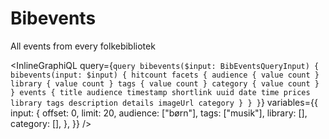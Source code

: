# Bibevents

All events from every folkebibliotek

<InlineGraphiQL
  query={`
    query bibevents($input: BibEventsQueryInput) {
  bibevents(input: $input) {
    hitcount
    facets {
      audience {
        value
        count
      }
      library {
        value
        count
      }
      tags {
        value
        count
      }
      category {
        value
        count
      }
    }
    events {
      title
      audience
      timestamp
      shortlink
      uuid
      date
      time
      prices
      library
      tags
      description
      details
      imageUrl
      category
    }
  }
}
`}
  variables={{
    input: {
      offset: 0,
      limit: 20,
      audience: ["børn"],
      tags: ["musik"],
      library: [],
      category: [],
    },
  }}
/>
